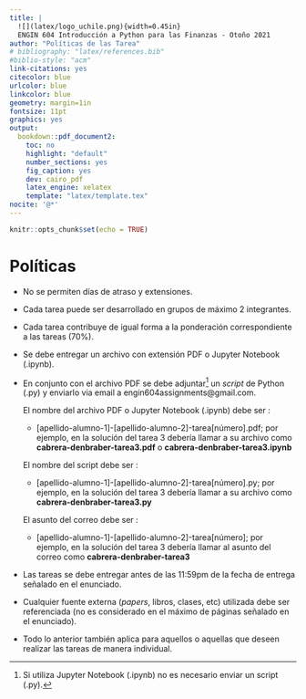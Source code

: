 ```yaml
---
title: |
  ![](latex/logo_uchile.png){width=0.45in}   
  ENGIN 604 Introducción a Python para las Finanzas - Otoño 2021 
author: "Políticas de las Tarea"
# bibliography: "latex/references.bib"
#biblio-style: "acm"
link-citations: yes
citecolor: blue
urlcolor: blue
linkcolor: blue
geometry: margin=1in
fontsize: 11pt
graphics: yes
output: 
  bookdown::pdf_document2:
    toc: no
    highlight: "default"
    number_sections: yes
    fig_caption: yes
    dev: cairo_pdf
    latex_engine: xelatex
    template: "latex/template.tex"
nocite: '@*'
---
```


```r
knitr::opts_chunk$set(echo = TRUE)
```

\vspace{-10pt}

# Políticas {-}

* No se permiten días de atraso y extensiones.

* Cada tarea puede ser desarrollado en grupos de máximo 2 integrantes.

* Cada tarea contribuye de igual forma a la ponderación correspondiente a las tareas (70%).

* Se debe entregar un archivo con extensión PDF o Jupyter Notebook (.ipynb). 

* En conjunto con el archivo PDF se debe adjuntar^[Si utiliza Jupyter Notebook (.ipynb) no es necesario enviar un script (.py).] un *script* de Python (.py) y enviarlo via email a engin604assignments@gmail.com. 

    El nombre del archivo PDF o Jupyter Notebook (.ipynb) debe ser \textcolor{red}{\faExclamationTriangle}: 

    * [apellido-alumno-1]-[apellido-alumno-2]-tarea[número].pdf; por ejemplo, en la solución del tarea 3 debería llamar a su archivo como **cabrera-denbraber-tarea3.pdf** o **cabrera-denbraber-tarea3.ipynb**
    
    El nombre del script debe ser \textcolor{red}{\faExclamationTriangle}: 

    * [apellido-alumno-1]-[apellido-alumno-2]-tarea[número].py;  por ejemplo, en la solución del tarea 3 debería llamar a su archivo como **cabrera-denbraber-tarea3.py** 
    
    El asunto del correo debe ser \textcolor{red}{\faExclamationTriangle}: 
    
    * [apellido-alumno-1]-[apellido-alumno-2]-tarea[número];  por ejemplo, en la solución del tarea 3 debería llamar al asunto del correo como **cabrera-denbraber-tarea3**
    
* Las tareas se debe entregar antes de las 11:59pm de la fecha de entrega señalado en el enunciado.

* Cualquier fuente externa (*papers*, libros, clases, etc) utilizada debe ser referenciada (no es considerado en el máximo de páginas señalado en el enunciado).

* Todo lo anterior también aplica para aquellos o aquellas que deseen realizar las tareas de manera individual.
